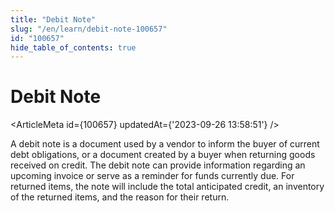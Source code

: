 ```yaml
---
title: "Debit Note"
slug: "/en/learn/debit-note-100657"
id: "100657"
hide_table_of_contents: true
---
```



# Debit Note

<ArticleMeta id={100657} updatedAt={'2023-09-26 13:58:51'} />
<div className='border-solid border-b border-t-0 my-4 border-[var(--ifm-color-gray-300)]' />

A debit note is a document used by a vendor to inform the buyer of current debt obligations, or a document created by a buyer when returning goods received on credit. The debit note can provide information regarding an upcoming invoice or serve as a reminder for funds currently due. For returned items, the note will include the total anticipated credit, an inventory of the returned items, and the reason for their return.

